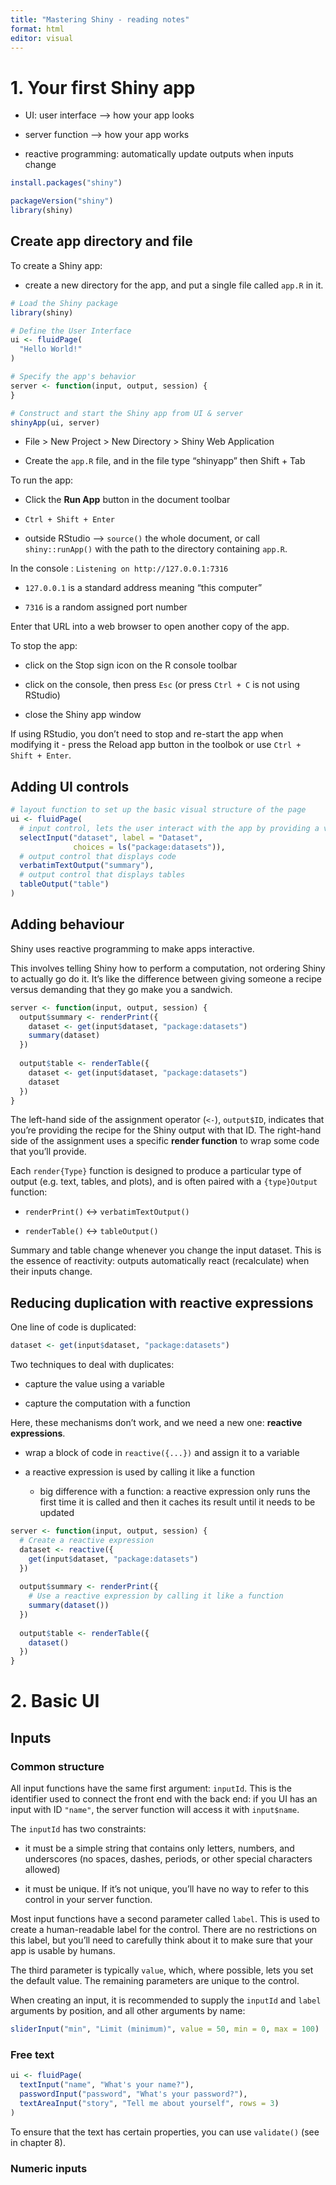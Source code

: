 ```yaml
---
title: "Mastering Shiny - reading notes"
format: html
editor: visual
---
```


# 1. Your first Shiny app

-   UI: user interface –\> how your app looks

-   server function –\> how your app works

-   reactive programming: automatically update outputs when inputs change

```r
install.packages("shiny")
```

```r
packageVersion("shiny")
library(shiny)
```

## Create app directory and file

To create a Shiny app:

-   create a new directory for the app, and put a single file called `app.R` in it.

```r
# Load the Shiny package
library(shiny)

# Define the User Interface
ui <- fluidPage(
  "Hello World!"
)

# Specify the app's behavior
server <- function(input, output, session) {
}

# Construct and start the Shiny app from UI & server
shinyApp(ui, server)
```

-   File \> New Project \> New Directory \> Shiny Web Application

-   Create the `app.R` file, and in the file type "shinyapp" then Shift + Tab

To run the app:

-   Click the **Run App** button in the document toolbar

-   `Ctrl + Shift + Enter`

-   outside RStudio –\> `source()` the whole document, or call `shiny::runApp()` with the path to the directory containing `app.R`.

In the console : `Listening on http://127.0.0.1:7316`

-   `127.0.0.1` is a standard address meaning "this computer"

-   `7316` is a random assigned port number

Enter that URL into a web browser to open another copy of the app.

To stop the app:

-   click on the Stop sign icon on the R console toolbar

-   click on the console, then press `Esc` (or press `Ctrl + C` is not using RStudio)

-   close the Shiny app window

If using RStudio, you don't need to stop and re-start the app when modifying it - press the Reload app button in the toolbok or use `Ctrl + Shift + Enter`.

## Adding UI controls

```r
# layout function to set up the basic visual structure of the page
ui <- fluidPage(
  # input control, lets the user interact with the app by providing a value
  selectInput("dataset", label = "Dataset",
              choices = ls("package:datasets")),
  # output control that displays code
  verbatimTextOutput("summary"),
  # output control that displays tables
  tableOutput("table")
)
```

## Adding behaviour

Shiny uses reactive programming to make apps interactive.

This involves telling Shiny how to perform a computation, not ordering Shiny to actually go do it. It's like the difference between giving someone a recipe versus demanding that they go make you a sandwich.

```r
server <- function(input, output, session) {
  output$summary <- renderPrint({
    dataset <- get(input$dataset, "package:datasets")
    summary(dataset)
  })
  
  output$table <- renderTable({
    dataset <- get(input$dataset, "package:datasets")
    dataset
  })
}
```

The left-hand side of the assignment operator (`<-`), `output$ID`, indicates that you're providing the recipe for the Shiny output with that ID. The right-hand side of the assignment uses a specific **render function** to wrap some code that you'll provide.

Each `render{Type}` function is designed to produce a particular type of output (e.g. text, tables, and plots), and is often paired with a `{type}Output` function:

-   `renderPrint()` \<-\> `verbatimTextOutput()`

-   `renderTable()` \<-\> `tableOutput()`

Summary and table change whenever you change the input dataset. This is the essence of reactivity: outputs automatically react (recalculate) when their inputs change.

## Reducing duplication with reactive expressions

One line of code is duplicated:

```r
dataset <- get(input$dataset, "package:datasets")
```

Two techniques to deal with duplicates:

-   capture the value using a variable

-   capture the computation with a function

Here, these mechanisms don't work, and we need a new one: **reactive expressions**.

-   wrap a block of code in `reactive({...})` and assign it to a variable

-   a reactive expression is used by calling it like a function

    -   big difference with a function: a reactive expression only runs the first time it is called and then it caches its result until it needs to be updated

```r
server <- function(input, output, session) {
  # Create a reactive expression
  dataset <- reactive({
    get(input$dataset, "package:datasets")
  })
  
  output$summary <- renderPrint({
    # Use a reactive expression by calling it like a function
    summary(dataset())
  })
  
  output$table <- renderTable({
    dataset()
  })
}
```

# 2. Basic UI

## Inputs

### Common structure

All input functions have the same first argument: `inputId`. This is the identifier used to connect the front end with the back end: if you UI has an input with ID `"name"`, the server function will access it with `input$name`.

The `inputId` has two constraints:

-   it must be a simple string that contains only letters, numbers, and underscores (no spaces, dashes, periods, or other special characters allowed)

-   it must be unique. If it's not unique, you'll have no way to refer to this control in your server function.

Most input functions have a second parameter called `label`. This is used to create a human-readable label for the control. There are no restrictions on this label, but you'll need to carefully think about it to make sure that your app is usable by humans.

The third parameter is typically `value`, which, where possible, lets you set the default value. The remaining parameters are unique to the control.

When creating an input, it is recommended to supply the `inputId` and `label` arguments by position, and all other arguments by name:

```r
sliderInput("min", "Limit (minimum)", value = 50, min = 0, max = 100)
```

### Free text

```r
ui <- fluidPage(
  textInput("name", "What's your name?"),
  passwordInput("password", "What's your password?"),
  textAreaInput("story", "Tell me about yourself", rows = 3)
)
```

To ensure that the text has certain properties, you can use `validate()` (see in chapter 8).

### Numeric inputs
